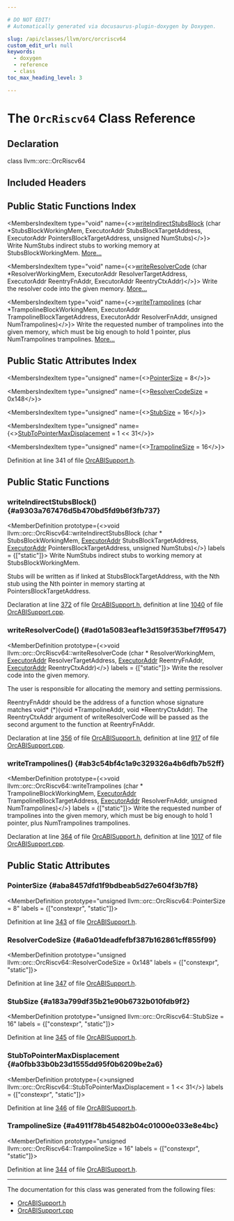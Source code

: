 ```yaml
---

# DO NOT EDIT!
# Automatically generated via docusaurus-plugin-doxygen by Doxygen.

slug: /api/classes/llvm/orc/orcriscv64
custom_edit_url: null
keywords:
  - doxygen
  - reference
  - class
toc_max_heading_level: 3

---
```





# The `OrcRiscv64` Class Reference

<DoxygenPage pluginConfig={pluginConfig}>



## Declaration

<CodeBlock>class llvm::orc::OrcRiscv64</CodeBlock>

## Included Headers

<IncludesList>
<IncludesListItem
  filePath="llvm/ExecutionEngine/Orc/OrcABISupport.h"
  permalink="/docs/api/files/include/include/llvm/include/llvm/executionengine/include/llvm/executionengine/orc/orcabisupport-h"
  isLocal="true" />
</IncludesList>

## Public Static Functions Index

<MembersIndex>

<MembersIndexItem
  type="void"
  name={<><a href="#a9303a767476d5b470bd5fd9b6f3fb737">writeIndirectStubsBlock</a> (char &#42;StubsBlockWorkingMem, ExecutorAddr StubsBlockTargetAddress, ExecutorAddr PointersBlockTargetAddress, unsigned NumStubs)</>}>
Write NumStubs indirect stubs to working memory at StubsBlockWorkingMem. <a href="#a9303a767476d5b470bd5fd9b6f3fb737">More...</a>
</MembersIndexItem>

<MembersIndexItem
  type="void"
  name={<><a href="#ad01a5083eaf1e3d159f353bef7ff9547">writeResolverCode</a> (char &#42;ResolverWorkingMem, ExecutorAddr ResolverTargetAddress, ExecutorAddr ReentryFnAddr, ExecutorAddr ReentryCtxAddr)</>}>
Write the resolver code into the given memory. <a href="#ad01a5083eaf1e3d159f353bef7ff9547">More...</a>
</MembersIndexItem>

<MembersIndexItem
  type="void"
  name={<><a href="#ab3c54bf4c1a9c329326a4b6dfb7b52ff">writeTrampolines</a> (char &#42;TrampolineBlockWorkingMem, ExecutorAddr TrampolineBlockTargetAddress, ExecutorAddr ResolverFnAddr, unsigned NumTrampolines)</>}>
Write the requested number of trampolines into the given memory, which must be big enough to hold 1 pointer, plus NumTrampolines trampolines. <a href="#ab3c54bf4c1a9c329326a4b6dfb7b52ff">More...</a>
</MembersIndexItem>

</MembersIndex>

## Public Static Attributes Index

<MembersIndex>

<MembersIndexItem
  type="unsigned"
  name={<><a href="#aba8457dfd1f9bdbeab5d27e604f3b7f8">PointerSize</a> = 8</>}>
</MembersIndexItem>

<MembersIndexItem
  type="unsigned"
  name={<><a href="#a6a01deadfefbf387b162861cff855f99">ResolverCodeSize</a> = 0x148</>}>
</MembersIndexItem>

<MembersIndexItem
  type="unsigned"
  name={<><a href="#a183a799df35b21e90b6732b010fdb9f2">StubSize</a> = 16</>}>
</MembersIndexItem>

<MembersIndexItem
  type="unsigned"
  name={<><a href="#a0fbb33b0b23d1555dd95f0b6209be2a6">StubToPointerMaxDisplacement</a> = 1 &lt;&lt; 31</>}>
</MembersIndexItem>

<MembersIndexItem
  type="unsigned"
  name={<><a href="#a4911f78b45482b04c01000e033e8e4bc">TrampolineSize</a> = 16</>}>
</MembersIndexItem>

</MembersIndex>


Definition at line 341 of file <a href="/docs/api/files/include/include/llvm/include/llvm/executionengine/include/llvm/executionengine/orc/orcabisupport-h">OrcABISupport.h</a>.

<SectionDefinition>

## Public Static Functions

### writeIndirectStubsBlock() {#a9303a767476d5b470bd5fd9b6f3fb737}

<MemberDefinition
  prototype={<>void llvm::orc::OrcRiscv64::writeIndirectStubsBlock (char &#42; StubsBlockWorkingMem, <a href="/docs/api/classes/llvm/orc/executoraddr">ExecutorAddr</a> StubsBlockTargetAddress, <a href="/docs/api/classes/llvm/orc/executoraddr">ExecutorAddr</a> PointersBlockTargetAddress, unsigned NumStubs)</>}
  labels = {["static"]}>
Write NumStubs indirect stubs to working memory at StubsBlockWorkingMem.

Stubs will be written as if linked at StubsBlockTargetAddress, with the Nth stub using the Nth pointer in memory starting at PointersBlockTargetAddress.

Declaration at line <a href="/docs/api/files/include/include/llvm/include/llvm/executionengine/include/llvm/executionengine/orc/orcabisupport-h/#l00372">372</a> of file <a href="/docs/api/files/include/include/llvm/include/llvm/executionengine/include/llvm/executionengine/orc/orcabisupport-h">OrcABISupport.h</a>, definition at line <a href="/docs/api/files/lib/lib/executionengine/lib/executionengine/orc/orcabisupport-cpp/#l01040">1040</a> of file <a href="/docs/api/files/lib/lib/executionengine/lib/executionengine/orc/orcabisupport-cpp">OrcABISupport.cpp</a>.
</MemberDefinition>

### writeResolverCode() {#ad01a5083eaf1e3d159f353bef7ff9547}

<MemberDefinition
  prototype={<>void llvm::orc::OrcRiscv64::writeResolverCode (char &#42; ResolverWorkingMem, <a href="/docs/api/classes/llvm/orc/executoraddr">ExecutorAddr</a> ResolverTargetAddress, <a href="/docs/api/classes/llvm/orc/executoraddr">ExecutorAddr</a> ReentryFnAddr, <a href="/docs/api/classes/llvm/orc/executoraddr">ExecutorAddr</a> ReentryCtxAddr)</>}
  labels = {["static"]}>
Write the resolver code into the given memory.

The user is responsible for allocating the memory and setting permissions.

ReentryFnAddr should be the address of a function whose signature matches void&#42; (&#42;)(void &#42;TrampolineAddr, void &#42;ReentryCtxAddr). The ReentryCtxAddr argument of writeResolverCode will be passed as the second argument to the function at ReentryFnAddr.

Declaration at line <a href="/docs/api/files/include/include/llvm/include/llvm/executionengine/include/llvm/executionengine/orc/orcabisupport-h/#l00356">356</a> of file <a href="/docs/api/files/include/include/llvm/include/llvm/executionengine/include/llvm/executionengine/orc/orcabisupport-h">OrcABISupport.h</a>, definition at line <a href="/docs/api/files/lib/lib/executionengine/lib/executionengine/orc/orcabisupport-cpp/#l00917">917</a> of file <a href="/docs/api/files/lib/lib/executionengine/lib/executionengine/orc/orcabisupport-cpp">OrcABISupport.cpp</a>.
</MemberDefinition>

### writeTrampolines() {#ab3c54bf4c1a9c329326a4b6dfb7b52ff}

<MemberDefinition
  prototype={<>void llvm::orc::OrcRiscv64::writeTrampolines (char &#42; TrampolineBlockWorkingMem, <a href="/docs/api/classes/llvm/orc/executoraddr">ExecutorAddr</a> TrampolineBlockTargetAddress, <a href="/docs/api/classes/llvm/orc/executoraddr">ExecutorAddr</a> ResolverFnAddr, unsigned NumTrampolines)</>}
  labels = {["static"]}>
Write the requested number of trampolines into the given memory, which must be big enough to hold 1 pointer, plus NumTrampolines trampolines.

Declaration at line <a href="/docs/api/files/include/include/llvm/include/llvm/executionengine/include/llvm/executionengine/orc/orcabisupport-h/#l00364">364</a> of file <a href="/docs/api/files/include/include/llvm/include/llvm/executionengine/include/llvm/executionengine/orc/orcabisupport-h">OrcABISupport.h</a>, definition at line <a href="/docs/api/files/lib/lib/executionengine/lib/executionengine/orc/orcabisupport-cpp/#l01017">1017</a> of file <a href="/docs/api/files/lib/lib/executionengine/lib/executionengine/orc/orcabisupport-cpp">OrcABISupport.cpp</a>.
</MemberDefinition>

</SectionDefinition>

<SectionDefinition>

## Public Static Attributes

### PointerSize {#aba8457dfd1f9bdbeab5d27e604f3b7f8}

<MemberDefinition
  prototype="unsigned llvm::orc::OrcRiscv64::PointerSize = 8"
  labels = {["constexpr", "static"]}>

Definition at line <a href="/docs/api/files/include/include/llvm/include/llvm/executionengine/include/llvm/executionengine/orc/orcabisupport-h/#l00343">343</a> of file <a href="/docs/api/files/include/include/llvm/include/llvm/executionengine/include/llvm/executionengine/orc/orcabisupport-h">OrcABISupport.h</a>.
</MemberDefinition>

### ResolverCodeSize {#a6a01deadfefbf387b162861cff855f99}

<MemberDefinition
  prototype="unsigned llvm::orc::OrcRiscv64::ResolverCodeSize = 0x148"
  labels = {["constexpr", "static"]}>

Definition at line <a href="/docs/api/files/include/include/llvm/include/llvm/executionengine/include/llvm/executionengine/orc/orcabisupport-h/#l00347">347</a> of file <a href="/docs/api/files/include/include/llvm/include/llvm/executionengine/include/llvm/executionengine/orc/orcabisupport-h">OrcABISupport.h</a>.
</MemberDefinition>

### StubSize {#a183a799df35b21e90b6732b010fdb9f2}

<MemberDefinition
  prototype="unsigned llvm::orc::OrcRiscv64::StubSize = 16"
  labels = {["constexpr", "static"]}>

Definition at line <a href="/docs/api/files/include/include/llvm/include/llvm/executionengine/include/llvm/executionengine/orc/orcabisupport-h/#l00345">345</a> of file <a href="/docs/api/files/include/include/llvm/include/llvm/executionengine/include/llvm/executionengine/orc/orcabisupport-h">OrcABISupport.h</a>.
</MemberDefinition>

### StubToPointerMaxDisplacement {#a0fbb33b0b23d1555dd95f0b6209be2a6}

<MemberDefinition
  prototype={<>unsigned llvm::orc::OrcRiscv64::StubToPointerMaxDisplacement = 1 &lt;&lt; 31</>}
  labels = {["constexpr", "static"]}>

Definition at line <a href="/docs/api/files/include/include/llvm/include/llvm/executionengine/include/llvm/executionengine/orc/orcabisupport-h/#l00346">346</a> of file <a href="/docs/api/files/include/include/llvm/include/llvm/executionengine/include/llvm/executionengine/orc/orcabisupport-h">OrcABISupport.h</a>.
</MemberDefinition>

### TrampolineSize {#a4911f78b45482b04c01000e033e8e4bc}

<MemberDefinition
  prototype="unsigned llvm::orc::OrcRiscv64::TrampolineSize = 16"
  labels = {["constexpr", "static"]}>

Definition at line <a href="/docs/api/files/include/include/llvm/include/llvm/executionengine/include/llvm/executionengine/orc/orcabisupport-h/#l00344">344</a> of file <a href="/docs/api/files/include/include/llvm/include/llvm/executionengine/include/llvm/executionengine/orc/orcabisupport-h">OrcABISupport.h</a>.
</MemberDefinition>

</SectionDefinition>

<hr/>

The documentation for this class was generated from the following files:

<ul>
<li><a href="/docs/api/files/include/include/llvm/include/llvm/executionengine/include/llvm/executionengine/orc/orcabisupport-h">OrcABISupport.h</a></li>
<li><a href="/docs/api/files/lib/lib/executionengine/lib/executionengine/orc/orcabisupport-cpp">OrcABISupport.cpp</a></li>
</ul>

</DoxygenPage>
